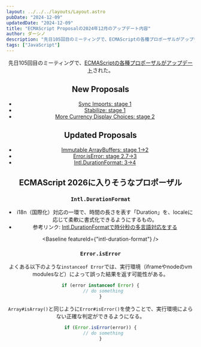 ```yaml
---
layout: ../../../layouts/Layout.astro
pubDate: "2024-12-09"
updatedDate: "2024-12-09"
title: "ECMAScript Proposalの2024年12月のアップデート内容"
author: ダーシノ
description: "先日105回目のミーティングで、ECMAScriptの各種プロポーザルがアップデートされた。New Proposals Sync Imports: stage 1 Stabilize: stage 1 More Currency Display  hoices: stage 2 Updated Proposals Immutable ArrayBuffers: stage 1→2 Error.isError: stage 2.7→3 Intl.DurationFormat: 3→4"
tags: ["JavaScript"]
---
```



<Header {...frontmatter} />

先日105回目のミーティングで、[ECMAScriptの各種プロポーザルがアップデート](https://ecmascript-daily.github.io/ecmascript/2024/12/08/ecmascript-proposal-update)された。

## New Proposals

- [Sync Imports: stage 1](https://github.com/tc39/proposal-import-sync)
- [Stabilize: stage 1](https://github.com/tc39-transfer/proposal-stabilize)
- [More Currency Display Choices: stage 2](https://github.com/tc39/proposal-intl-currency-display-choices)

## Updated Proposals 

- [Immutable ArrayBuffers: stage 1→2](https://github.com/tc39/proposal-immutable-arraybuffer)
- [Error.isError: stage 2.7→3](https://github.com/tc39/proposal-is-error)
- [Intl.DurationFormat: 3→4](https://github.com/tc39/proposal-intl-duration-format)


## ECMAScript 2026に入りそうなプロポーザル

### `Intl.DurationFormat`

- i18n（国際化）対応の一環で、時間の長さを表す「Duration」を、localeに応じて柔軟に書式化できるようにするもの。
- 参考リンク: [Intl\.DurationFormatで時分秒の多言語対応をする](https://bcrikko.github.io/til/posts/2024-08-27/intl-durationformat/)

<Baseline featureId={"intl-duration-format"} />


### `Error.isError`

よくある以下のような`instanceof Error`では、実行環境（iframeやnodeのvm modulesなど）によって誤った結果を返す可能性がある。
```js
if (error instanceof Error) {
  // do something
}
```

`Array#isArray()`と同じように`Error#isError()`を使うことで、実行環境によらない正確な判定ができるようになる。
```js
if (Error.isError(error)) {
  // do something
}
```
